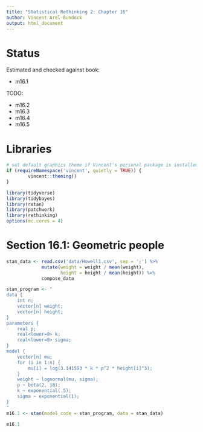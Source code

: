 ```yaml
---
title: "Statistical Rethinking 2: Chapter 16"
author: Vincent Arel-Bundock
output: html_document
---
```


# Status

Estimated and checked against book:

* m16.1

TODO:

* m16.2
* m16.3
* m16.4
* m16.5

# Libraries

```r
# set default graphics theme if Vincent's personal package is installed
if (requireNamespace('vincent', quietly = TRUE)) {
        vincent::theming()
}
```

```r
library(tidyverse)
library(tidybayes)
library(rstan)
library(patchwork)
library(rethinking)
options(mc.cores = 4)
```

# Section 16.1: Geometric people

```r
stan_data <- read.csv('data/Howell1.csv', sep = ';') %>%
             mutate(weight = weight / mean(weight),
                    height = height / mean(height)) %>%
             compose_data

stan_program <- "
data {
    int n;
    vector[n] weight;
    vector[n] height;
}
parameters {
    real p;
    real<lower=0> k;
    real<lower=0> sigma;
}
model {
    vector[n] mu;
    for (i in 1:n) {
        mu[i] = log(3.141593 * k * p^2 * height[i]^3);
    }
    weight ~ lognormal(mu, sigma);
    p ~ beta(2, 18);
    k ~ exponential(.5);
    sigma ~ exponential(1);
}
"
m16.1 <- stan(model_code = stan_program, data = stan_data)
```

```r
m16.1
```
